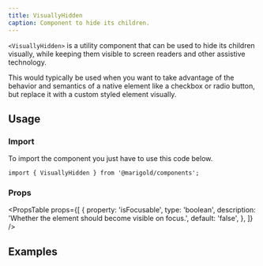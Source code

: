 ```yaml
---
title: VisuallyHidden
caption: Component to hide its children.
---
```


`<VisuallyHidden>` is a utility component that can be used to hide its children visually, while keeping them visible to screen readers and other assistive technology.

This would typically be used when you want to take advantage of the behavior and semantics of a native element like a checkbox or radio button, but replace it with a custom styled element visually.

## Usage

### Import

To import the component you just have to use this code below.

```tsx
import { VisuallyHidden } from '@marigold/components';
```

### Props

<PropsTable
  props={[
    {
      property: 'isFocusable',
      type: 'boolean',
      description: 'Whether the element should become visible on focus.',
      default: 'false',
    },
  ]}
/>

## Examples

<ComponentDemo file="./visually-hidden.demo.tsx" />
